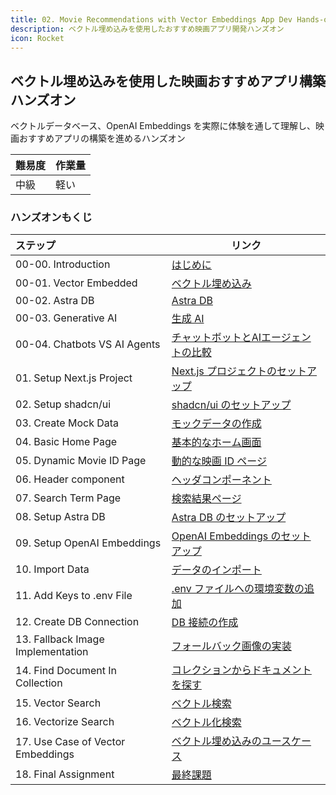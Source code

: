 ```yaml
---
title: 02. Movie Recommendations with Vector Embeddings App Dev Hands-on
description: ベクトル埋め込みを使用したおすすめ映画アプリ開発ハンズオン
icon: Rocket
---
```


## ベクトル埋め込みを使用した映画おすすめアプリ構築ハンズオン

ベクトルデータベース、OpenAI Embeddings を実際に体験を通して理解し、映画おすすめアプリの構築を進めるハンズオン

|難易度 |作業量 |
|:-- |:-- |
|中級 |軽い |

### ハンズオンもくじ

|ステップ |リンク |
|:-- |-- |
|00-00. Introduction |[はじめに](./02-movie-recommendations-app/00_00_introduction) |
|00-01. Vector Embedded |[ベクトル埋め込み](./02-movie-recommendations-app/00_01_vector_embedded) |
|00-02. Astra DB |[Astra DB](./02-movie-recommendations-app/00_02_astra_db) |
|00-03. Generative AI |[生成 AI](./02-movie-recommendations-app/00_03_generative_ai) |
|00-04. Chatbots VS AI Agents |[チャットボットとAIエージェントの比較](./02-movie-recommendations-app/00_04_chatbots_vs_ai_agents) |
|01. Setup Next.js Project|[Next.js プロジェクトのセットアップ](./02-movie-recommendations-app/01_setup_nextjs_project) |
|02. Setup shadcn/ui |[shadcn/ui のセットアップ](./02-movie-recommendations-app/02_setup_shadcn_ui) |
|03. Create Mock Data |[モックデータの作成](./02-movie-recommendations-app/03_create_mock_data) |
|04. Basic Home Page |[基本的なホーム画面](./02-movie-recommendations-app/04_basic_home_page) |
|05. Dynamic Movie ID Page |[動的な映画 ID ページ](./02-movie-recommendations-app/05_dynamic_movie_id_page) |
|06. Header component |[ヘッダコンポーネント](./02-movie-recommendations-app/06_header_component) |
|07. Search Term Page |[検索結果ページ](./02-movie-recommendations-app/07_search_term_page) |
|08. Setup Astra DB |[Astra DB のセットアップ](./02-movie-recommendations-app/08_setup_astra_db) |
|09. Setup OpenAI Embeddings |[OpenAI Embeddings のセットアップ](./02-movie-recommendations-app/09_setup_open_ai_embeddings) |
|10. Import Data |[データのインポート](./02-movie-recommendations-app/10_import_data) |
|11. Add Keys to .env File |[.env ファイルへの環境変数の追加](./02-movie-recommendations-app/11_add_keys_to_env_file) |
|12. Create DB Connection |[DB 接続の作成](./02-movie-recommendations-app/12_create_db_connection) |
|13. Fallback Image Implementation |[フォールバック画像の実装](./02-movie-recommendations-app/13_fallback_image_implementation) |
|14. Find Document In Collection |[コレクションからドキュメントを探す](./02-movie-recommendations-app/14_find_document_in_collection) |
|15. Vector Search |[ベクトル検索](./02-movie-recommendations-app/15_vector_search) |
|16. Vectorize Search |[ベクトル化検索](./02-movie-recommendations-app/16_vectorize_search) |
|17. Use Case of Vector Embeddings |[ベクトル埋め込みのユースケース](./02-movie-recommendations-app/17_use_case_of_vector_embeddings) |
|18. Final Assignment |[最終課題](./02-movie-recommendations-app/18_final_assignment) |

